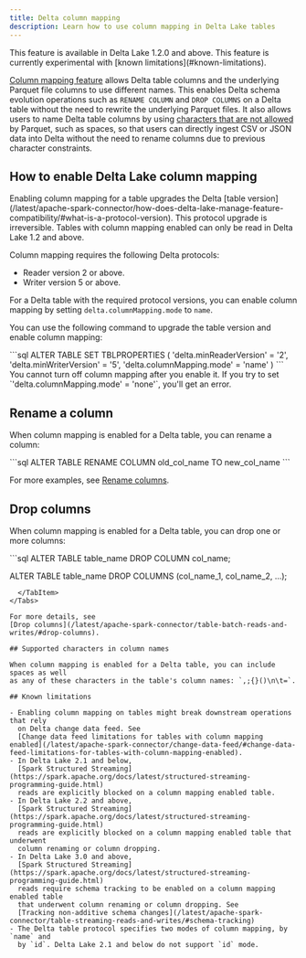 ```yaml
---
title: Delta column mapping
description: Learn how to use column mapping in Delta Lake tables
---
```



<Aside type="note">
  This feature is available in Delta Lake 1.2.0 and above. This feature is
  currently experimental with [known limitations](#known-limitations).
</Aside>

[Column mapping feature](https://github.com/delta-io/delta/blob/master/PROTOCOL.md#column-mapping) allows Delta table columns and the underlying Parquet file columns to use different names. This enables Delta schema evolution operations such as `RENAME COLUMN` and `DROP COLUMNS` on a Delta table without the need to rewrite the underlying Parquet files. It also allows users to name Delta table columns by using [characters that are not allowed](#supported-characters-in-column-names) by Parquet, such as spaces, so that users can directly ingest CSV or JSON data into Delta without the need to rename columns due to previous character constraints.

## How to enable Delta Lake column mapping

<Aside
  type="caution"
  title="Important"
>
  Enabling column mapping for a table upgrades the Delta [table
  version](/latest/apache-spark-connector/how-does-delta-lake-manage-feature-compatibility/#what-is-a-protocol-version).
  This protocol upgrade is irreversible. Tables with column mapping enabled can
  only be read in Delta Lake 1.2 and above.
</Aside>

Column mapping requires the following Delta protocols:

- Reader version 2 or above.
- Writer version 5 or above.

For a Delta table with the required protocol versions, you can enable column mapping by setting `delta.columnMapping.mode` to `name`.

You can use the following command to upgrade the table version and enable column mapping:

<Tabs>
  <TabItem label="SQL">
    ```sql
    ALTER TABLE <table_name> SET TBLPROPERTIES (
      'delta.minReaderVersion' = '2',
      'delta.minWriterVersion' = '5',
      'delta.columnMapping.mode' = 'name'
    )
    ```
  </TabItem>
</Tabs>

<Aside type="note">
  You cannot turn off column mapping after you enable it. If you try to set
  `'delta.columnMapping.mode' = 'none'`, you'll get an error.
</Aside>

## Rename a column

When column mapping is enabled for a Delta table, you can rename a column:

<Tabs>
  <TabItem label="SQL">
    ```sql
    ALTER TABLE <table_name> RENAME COLUMN old_col_name TO new_col_name
    ```
  </TabItem>
</Tabs>

For more examples, see [Rename columns](/latest/apache-spark-connector/table-batch-reads-and-writes/#rename-columns).

## Drop columns

When column mapping is enabled for a Delta table, you can drop one or more columns:

<Tabs>
  <TabItem label="SQL">
```sql
ALTER TABLE table_name DROP COLUMN col_name;

ALTER TABLE table_name DROP COLUMNS (col_name_1, col_name_2, ...);

```
  </TabItem>
</Tabs>

For more details, see
[Drop columns](/latest/apache-spark-connector/table-batch-reads-and-writes/#drop-columns).

## Supported characters in column names

When column mapping is enabled for a Delta table, you can include spaces as well
as any of these characters in the table's column names: `,;{}()\n\t=`.

## Known limitations

- Enabling column mapping on tables might break downstream operations that rely
  on Delta change data feed. See
  [Change data feed limitations for tables with column mapping enabled](/latest/apache-spark-connector/change-data-feed/#change-data-feed-limitations-for-tables-with-column-mapping-enabled).
- In Delta Lake 2.1 and below,
  [Spark Structured Streaming](https://spark.apache.org/docs/latest/structured-streaming-programming-guide.html)
  reads are explicitly blocked on a column mapping enabled table.
- In Delta Lake 2.2 and above,
  [Spark Structured Streaming](https://spark.apache.org/docs/latest/structured-streaming-programming-guide.html)
  reads are explicitly blocked on a column mapping enabled table that underwent
  column renaming or column dropping.
- In Delta Lake 3.0 and above,
  [Spark Structured Streaming](https://spark.apache.org/docs/latest/structured-streaming-programming-guide.html)
  reads require schema tracking to be enabled on a column mapping enabled table
  that underwent column renaming or column dropping. See
  [Tracking non-additive schema changes](/latest/apache-spark-connector/table-streaming-reads-and-writes/#schema-tracking)
- The Delta table protocol specifies two modes of column mapping, by `name` and
  by `id`. Delta Lake 2.1 and below do not support `id` mode.
```
